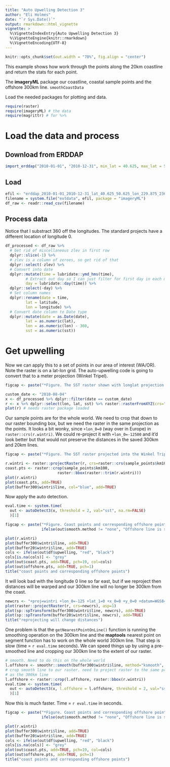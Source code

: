 ```yaml
---
title: "Auto Upwelling Detection 3"
author: "Eli Holmes"
date: "`r Sys.Date()`"
output: rmarkdown::html_vignette
vignette: >
  %\VignetteIndexEntry{Auto Upwelling Detection 3}
  %\VignetteEngine{knitr::rmarkdown}
  %\VignetteEncoding{UTF-8}
---
```


```r
knitr::opts_chunk$set(out.width = "70%", fig.align = "center")
```

This example shows how work through the points along the 20km coastline and return the stats for each point.

The **imageryML** package our coastline, coastal sample points and the offshore 300km line. `smoothCoastData`


Load the needed packages for plotting and data.
```r
require(raster)
require(imageryML) # the data
require(magrittr) # for %>%
```

# Load the data and process

## Download from ERDDAP

```r
import_erddap("2010-01-01", "2010-12-31", min_lat = 40.625, max_lat = 50.625, min_lon = 229.875, max_lon = 236.625)
```

## Load

```r
efil <- "erddap_2010-01-01_2010-12-31_lat_40.625_50.625_lon_229.875_236.625.csv"
filename = system.file("extdata", efil, package = "imageryML")
df_raw <- readr::read_csv(filename)
```

## Process data

Notice that I substract 360 off the longitudes. The standard projects have a different location of longitude 0.

```r
df_processed <- df_raw %>% 
  # Get rid of miscellaneous zlev in first row
  dplyr::slice(-1) %>% 
  # zlev is a column of zeroes, so get rid of that
  dplyr::select(-zlev) %>% 
  # Convert into date
  dplyr::mutate(time = lubridate::ymd_hms(time),
         # Extract out day so I can just filter for first day in each month
         day = lubridate::day(time)) %>% 
  dplyr::select(-day) %>% 
  # Set column names
  dplyr::rename(date = time,
         lat = latitude,
         lon = longitude) %>% 
  # Convert date column to Date type
  dplyr::mutate(date = as.Date(date),
         lat = as.numeric(lat),
         lon = as.numeric(lon) - 360,
         sst = as.numeric(sst))
```


# Get upwelling

Now we can apply this to a set of points in our area of interest (WA/OR). Note the raster is on a lat-lon grid. The auto-upwelling code is going to convert that to a meter projection (Winkel Tripel).

```r
figcap <- paste("*Figure. The SST raster shown with longlat projection (lat-lon grid).*")
```
```r
custom_date <- "2010-08-04"
x <- df_processed %>% dplyr::filter(date == custom_date)
r <- x %>% dplyr::select(lon, lat, sst) %>% raster::rasterFromXYZ(crs="+proj=longlat")
plot(r) # needs raster package loaded
```

Our sample points are for the whole world. We need to crop that down to our raster bounding box, but we need the raster in the same projection as the points. It looks a bit wonky, since `+lon_0=0` (way over in Europe) in `raster::crs(r.wintri)`. We could re-project it with `+lon_0=-12500` and it'd look better but that would not preserve the distances in the saved 300km and 20km lines.

```r
figcap <- paste("*Figure. The SST raster projected into the Winkel Tripel projection which is in meters, not lat-lon degrees. The coast sample points separated by 100km along the coast are shown.*")
```
```r
r.wintri <- raster::projectRaster(r, crs=raster::crs(sample_points$km100, asText=TRUE), over=TRUE)
coast.pts <- raster::crop(sample_points$km100, 
                       raster::bbox(raster::trim(r.wintri)))
plot(r.wintri)
plot(coast.pts, add=TRUE)
plot(buffer300$wintri$line, col="blue", add=TRUE)
```

Now apply the auto detection.
```r
eval.time <- system.time(
  out <- autoDetect3(x, threshold = 2, val="sst", na.rm=FALSE)
  )[1]
```

```r
figcap <- paste("*Figure. Coast points and corresponding offshore points.", 
                ifelse(out$smooth.method != "none", "Offshore line is smoothed so points won't fall on line.", "Offshore line is not smoothed."), "The average SST in a circle of radius", out$d.offshore, "was used. The grey points are cases where there is not upwelling estimate since the offshore point includes NAs. The red points are upwelling and black points are no upwelling.*")
```
```r
plot(r.wintri)
plot(buffer300$wintri$line, add=TRUE)
plot(buffer20$wintri$line, add=TRUE)
cols <- ifelse(out$df$upwelling, "red", "black")
cols[is.na(cols)] <- "grey"
plot(out$coast.pts, add=TRUE, pch=19, col=cols)
plot(out$offshore.pts, add=TRUE, pch=1)
title("coast points and corresponding offshore points")
```

It will look bad with the longitude 0 line so far east, but if we reproject then distances will be warped and our 300km line will no longer be 300km from the coast.
```r
newcrs <- "+proj=wintri +lon_0=-125 +lat_1=0 +x_0=0 +y_0=0 +datum=WGS84 +units=km +no_defs"
plot(raster::projectRaster(r, crs=newcrs), asp=1)
plot(sp::spTransform(buffer300$wintri$line, newcrs), add=TRUE)
plot(sp::spTransform(buffer20$wintri$line, newcrs), add=TRUE)
title("reprojecting will change distances")
```

One problem is that the `getNearestPointOnLine()` function is running the smoothing operation on the 300km line and the **maptools** nearest point on segment function has to work on the whole world 300km line. That step is slow (time = `r eval.time` seconds). We can speed things up by using a pre-smoothed line and cropping our 300km line to the extent of our raster.

```r
# smooth. Need to do this on the whole world
l.offshore <- smoothr::smooth(buffer300$wintri$line, method="ksmooth", smoothness=5)
# crop smooth line to our raster. need to project raster to the same projection
# as the 300km line
l.offshore <- raster::crop(l.offshore, raster::bbox(r.wintri))
eval.time <- system.time(
  out <- autoDetect3(x, l.offshore = l.offshore, threshold = 2, val="sst", smooth.method="none")
  )[1]
```

Now this is much faster. Time = `r eval.time` in seconds.

```r
figcap <- paste("*Figure. Coast points and corresponding offshore points, using cropped 300km line which speeds up the calculations.", 
                ifelse(out$smooth.method != "none", "Offshore line is smoothed so points won't fall on line.", "Offshore line is not smoothed."), "The average SST in a circle of radius", out$d.offshore, "was used. The grey points are cases where there is not upwelling estimate since the offshore point includes NAs. The red points are upwelling and black points are no upwelling.*")
```
```r
plot(r.wintri)
plot(buffer300$wintri$line, add=TRUE)
plot(buffer20$wintri$line, add=TRUE)
cols <- ifelse(out$df$upwelling, "red", "black")
cols[is.na(cols)] <- "grey"
plot(out$coast.pts, add=TRUE, pch=19, col=cols)
plot(out$offshore.pts, add=TRUE, pch=1)
title("coast points and corresponding offshore points")
```
